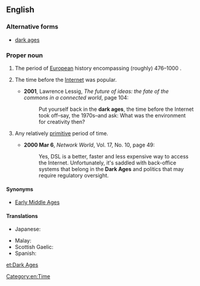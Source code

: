 ==English==
{{wikipedia}}

===Alternative forms===
* [[dark ages]]

===Proper noun===
{{en-proper noun|sg=[[dark|Dark]] [[age|Ages]]}}

# The period of [[European]] history encompassing (roughly) 476–1000 {{C.E.}}.
# {{humorous}} The time before the [[Internet]] was popular.
#* '''2001''', Lawrence Lessig, ''The future of ideas: the fate of the commons in a connected world'', page 104:
#*: Put yourself back in the '''dark ages''', the time before the Internet took off–say, the 1970s–and ask: What was the environment for creativity then?
# {{figuratively}} Any relatively [[primitive]] period of time.
#* '''2000 Mar 6''', ''Network World'', Vol. 17, No. 10, page 49:
#*: Yes, DSL is a better, faster and less expensive way to access the Internet. Unfortunately, it's saddled with back-office systems that belong in the '''Dark Ages''' and politics that may require regulatory oversight.

====Synonyms====
* {{sense|historic period}} [[Early Middle Ages]]

====Translations====
{{trans-top|historic period}}
* Japanese: {{t-|ja|暗黒時代|tr=あんこくじだい, ankoku jidai}}
{{trans-mid}}
* Malay: {{t|ms|Zaman Kelam}}
* Scottish Gaelic: {{t-|gd|Linntean Dorcha|alt=Na Lintean Dorcha}} {{m|f|p}}
* Spanish: {{t-|es|Edad Oscura|f}}
{{trans-bottom}}

[[Category:en:Time]]

[[et:Dark Ages]]